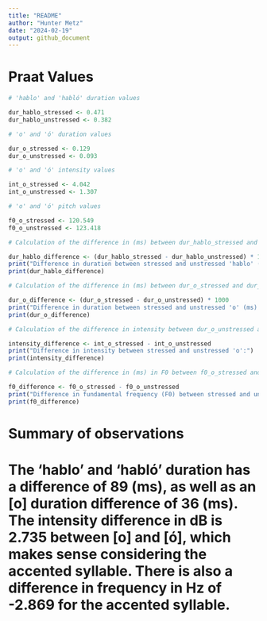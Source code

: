 ```yaml
---
title: "README"
author: "Hunter Metz"
date: "2024-02-19"
output: github_document
---
```


# Praat Values

```R

# 'hablo' and 'habló' duration values

dur_hablo_stressed <- 0.471
dur_hablo_unstressed <- 0.382

# 'o' and 'ó' duration values

dur_o_stressed <- 0.129
dur_o_unstressed <- 0.093

# 'o' and 'ó' intensity values

int_o_stressed <- 4.042
int_o_unstressed <- 1.307

# 'o' and 'ó' pitch values

f0_o_stressed <- 120.549
f0_o_unstressed <- 123.418

```

```R


# Calculation of the difference in (ms) between dur_hablo_stressed and dur_hablo_unstressed

dur_hablo_difference <- (dur_hablo_stressed - dur_hablo_unstressed) * 1000
print("Difference in duration between stressed and unstressed 'hablo' (ms):")
print(dur_hablo_difference)

# Calculation of the difference in (ms) between dur_o_stressed and dur_o_unstressed

dur_o_difference <- (dur_o_stressed - dur_o_unstressed) * 1000
print("Difference in duration between stressed and unstressed 'o' (ms):")
print(dur_o_difference)

# Calculation of the difference in intensity between dur_o_unstressed and int_o_unstressed

intensity_difference <- int_o_stressed - int_o_unstressed
print("Difference in intensity between stressed and unstressed 'o':")
print(intensity_difference)

# Calculation of the difference in (ms) in F0 between f0_o_stressed and f0_o_unstressed

f0_difference <- f0_o_stressed - f0_o_unstressed
print("Difference in fundamental frequency (F0) between stressed and unstressed 'o':")
print(f0_difference)

```

# Summary of observations

# The 'hablo' and 'habló' duration has a difference of 89 (ms), as well as an [o] duration difference of 36 (ms). The intensity difference in dB is 2.735 between [o] and [ó], which makes sense considering the accented syllable. There is also a difference in frequency in Hz of -2.869 for the accented syllable. 


